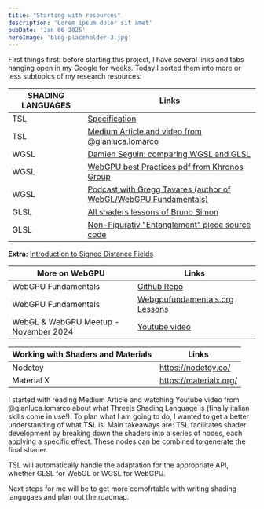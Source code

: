 ```yaml
---
title: "Starting with resources"
description: 'Lorem ipsum dolor sit amet'
pubDate: 'Jan 06 2025'
heroImage: 'blog-placeholder-3.jpg'
---
```


First things first: before starting this project, I have several links and tabs hanging open in my Google for weeks.
Today I sorted them into more or less subtopics of my research resources:

| SHADING LANGUAGES    | Links |
| -------- | ------- |
| TSL  | [Specification](https://github.com/mrdoob/three.js/wiki/Three.js-Shading-Language)   |
| TSL | [Medium Article and video from @gianluca.lomarco](https://medium.com/@gianluca.lomarco/three-js-shading-language-a-new-era-for-shaders-cd48de8b22b0)   |
| WGSL    | [Damien Seguin: comparing WGSL and GLSL](https://dmnsgn.me/blog/from-glsl-to-wgsl-the-future-of-shaders-on-the-web/)   |
| WGSL    | [WebGPU best Practices pdf from Khronos Group](https://www.khronos.org/assets/uploads/developers/presentations/WebGPU_Best_Practices_Google.pdf)|
| WGSL    | [Podcast with Gregg Tavares (author of WebGL/WebGPU Fundamentals)](https://changelog.com/jsparty/304)|
| GLSL    | [All shaders lessons of Bruno Simon](https://threejs-journey.com/lessons/shader-patterns) |
| GLSL    | [Non-Figurativ "Entanglement" piece source code](https://github.com/bgstaal/gpuparticles)|

**Extra:** 
[Introduction to Signed Distance Fields](https://www.youtube.com/watch?v=pEdlZ9W2Xs0)


| More on WebGPU   | Links |
| -------- | ------- |
| WebGPU Fundamentals    | [Github Repo](https://github.com/webgpu/webgpufundamentals) |
| WebGPU Fundamentals    | [Webgpufundamentals.org Lessons](https://webgpufundamentals.org/webgpu/lessons/webgpu-wgsl.html)|
| WebGL & WebGPU Meetup - November 2024  | [Youtube video](https://www.youtube.com/watch?v=koY-kDb50VI) |

| Working with Shaders and Materials | Links |
| -------- | ------- |
| Nodetoy   | https://nodetoy.co/|
| Material X    | https://materialx.org/ |


I started with reading Medium Article and watching Youtube video from @gianluca.lomarco about what Threejs Shading Language is (finally italian skills come in use!).
To plan what I am going to do, I wanted to get a better understanding of what **TSL** is.
Main takeaways are:
<Takeaway header="Nodes">
TSL facilitates shader development by breaking down the shaders into a series of nodes, each applying a specific effect. These nodes can be combined to generate the final shader.
</Takeaway>

<Takeaway header="WEBGL & WEBGPU">
TSL will automatically handle the adaptation for the appropriate API, whether GLSL for WebGL or WGSL for WebGPU.
</Takeaway>

Next steps for me will be to get more comofrtable with writing shading langugaes and plan out the roadmap.
